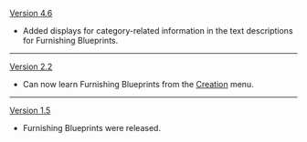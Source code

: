 {{Change History/Header}}
[[Version 4.6]]
* Added displays for category-related information in the text descriptions for Furnishing Blueprints.
----
[[Version 2.2]]
* Can now learn Furnishing Blueprints from the [[Creation]] menu.
----
[[Version 1.5]]
* Furnishing Blueprints were released.